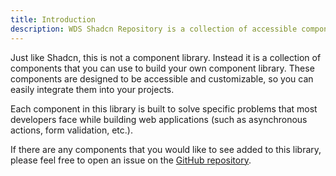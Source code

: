 ```yaml
---
title: Introduction
description: WDS Shadcn Repository is a collection of accessible components built for use with Shadcn.
---
```


Just like Shadcn, this is not a component library. Instead it is a collection of components that you can use to build your own component library. These components are designed to be accessible and customizable, so you can easily integrate them into your projects.

Each component in this library is built to solve specific problems that most developers face while building web applications (such as asynchronous actions, form validation, etc.).

If there are any components that you would like to see added to this library, please feel free to open an issue on the <a href={import.meta.env.GITHUB_REPO_URL}>GitHub repository</a>.
